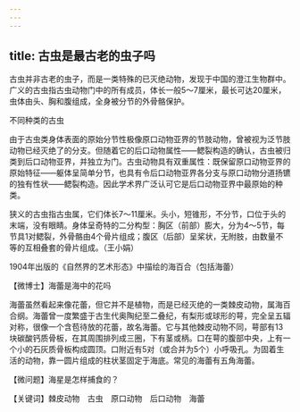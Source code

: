 ```yaml
---
---
---
```

title: 古虫是最古老的虫子吗
---




古虫并非古老的虫子，而是一类特殊的已灭绝动物，发现于中国的澄江生物群中。广义的古虫指古虫动物门中的所有成员，体长一般5～7厘米，最长可达20厘米，虫体由头、胸和腹组成，全身被分节的外骨骼保护。

不同种类的古虫



由于古虫类身体表面的原始分节性极像原口动物亚界的节肢动物，曾被视为泛节肢动物已经灭绝了的分支。但随着它的后口动物属性——鳃裂构造的确认，古虫被归类到后口动物亚界，并独立为门。古虫动物具有双重属性：既保留原口动物亚界的原始特征——躯体呈简单分节，也具有令后口动物亚界各分支与原口动物分道扬镳的独有性状——鳃裂构造。因此学术界广泛认可它是后口动物亚界中最原始的种类。

狭义的古虫指古虫属，它们体长7～11厘米。头小，短锥形，不分节，口位于头的末端，没有眼睛。身体呈奇特的二分构型：胸区（前部）膨大，分为4～5节，每节具1对鳃裂，外骨骼由4个骨片组成；腹区（后部）呈桨状，无附肢，由数量不等的互相叠套的骨片组成。（王小娟）

1904年出版的《自然界的艺术形态》中描绘的海百合（包括海蕾）





【微博士】海蕾是海中的花吗

海蕾虽然看起来像花蕾，但它并不是植物，而是已经灭绝的一类棘皮动物，属海百合纲。海蕾曾一度繁盛于古生代奥陶纪至二叠纪，有梨形或球形的萼，完全呈五辐对称，很像一个含苞待放的花蕾，故名海蕾。它与其他棘皮动物不同，萼部有13块碳酸钙质骨板，在其周围排列成三圈，下有茎或柄。口在萼的腹部中央，上有一个小的石灰质骨板构成圆顶。口附近有5对（或合并为5个）小呼吸孔。为固着生活的动物，靠一圆片组成的柱状茎固定于海底。常见的海蕾有五角海蕾。

【微问题】海星是怎样捕食的？

【关键词】棘皮动物　古虫　原口动物　后口动物　海蕾
